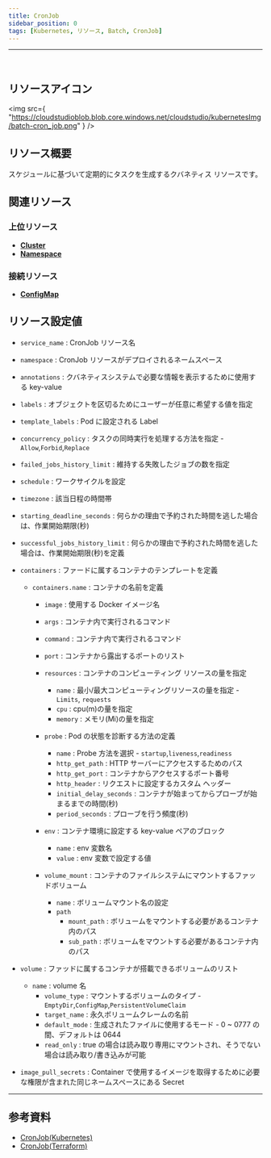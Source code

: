 ```yaml
---
title: CronJob
sidebar_position: 0
tags: [Kubernetes, リソース, Batch, CronJob]
---
```


<hr />
<br />

## リソースアイコン

<img
    src={
        "https://cloudstudioblob.blob.core.windows.net/cloudstudio/kubernetesImg/batch-cron_job.png"
    }
/>

## リソース概要

スケジュールに基づいて定期的にタスクを生成するクバネティス リソースです。

## 関連リソース

### 上位リソース

-   [**Cluster**](https://docs.cstudio.app/ja/docs/resource/kubernetes/Base/Cluster)
-   [**Namespace**](https://docs.cstudio.app/ja/docs/resource/kubernetes/Core/Namespace)

### 接続リソース

-   [**ConfigMap**](https://docs.cstudio.app/ja/docs/resource/kubernetes/Core/ConfigMap)

## リソース設定値

-   `service_name` : CronJob リソース名
-   `namespace` : CronJob リソースがデプロイされるネームスペース
-   `annotations` : クバネティスシステムで必要な情報を表示するために使用する key-value
-   `labels` : オブジェクトを区切るためにユーザーが任意に希望する値を指定
-   `template_labels` : Pod に設定される Label
-   `concurrency_policy` : タスクの同時実行を処理する方法を指定 - `Allow`,`Forbid`,`Replace`
-   `failed_jobs_history_limit` : 維持する失敗したジョブの数を指定
-   `schedule` : ワークサイクルを設定
-   `timezone` : 該当日程の時間帯
-   `starting_deadline_seconds` : 何らかの理由で予約された時間を逃した場合は、作業開始期限(秒)
-   `successful_jobs_history_limit` : 何らかの理由で予約された時間を逃した場合は、作業開始期限(秒)を定義

-   `containers` : ファードに属するコンテナのテンプレートを定義

    -   `containers.name` : コンテナの名前を定義

        -   `image` : 使用する Docker イメージ名
        -   `args` : コンテナ内で実行されるコマンド
        -   `command` : コンテナ内で実行されるコマンド
        -   `port` : コンテナから露出するポートのリスト

        -   `resources` : コンテナのコンピューティング リソースの量を指定

            -   `name` : 最小/最大コンピューティングリソースの量を指定 - `Limits`, `requests`
            -   `cpu` : cpu(m)の量を指定
            -   `memory` : メモリ(Mi)の量を指定

        -   `probe` : Pod の状態を診断する方法の定義

            -   `name` : Probe 方法を選択 - `startup`,`liveness`,`readiness`
            -   `http_get_path` : HTTP サーバーにアクセスするためのパス
            -   `http_get_port` : コンテナからアクセスするポート番号
            -   `http_header` : リクエストに設定するカスタム ヘッダー
            -   `initial_delay_seconds` : コンテナが始まってからプローブが始まるまでの時間(秒)
            -   `period_seconds` : プローブを行う頻度(秒)

        -   `env` : コンテナ環境に設定する key-value ペアのブロック

            -   `name` : env 変数名
            -   `value` : env 変数で設定する値

        -   `volume_mount` : コンテナのファイルシステムにマウントするファッドボリューム
            -   `name` : ボリュームマウント名の設定
            -   `path`
                -   `mount_path` : ボリュームをマウントする必要があるコンテナ内のパス
                -   `sub_path` : ボリュームをマウントする必要があるコンテナ内のパス

-   `volume` : ファッドに属するコンテナが搭載できるボリュームのリスト

    -   `name` : volume 名
        -   `volume_type` : マウントするボリュームのタイプ - `EmptyDir`,`ConfigMap`,`PersistentVolumeClaim`
        -   `target_name` : 永久ボリュームクレームの名前
        -   `default_mode` : 生成されたファイルに使用するモード - 0 ~ 0777 の間、デフォルトは 0644
        -   `read_only` : true の場合は読み取り専用にマウントされ、そうでない場合は読み取り/書き込みが可能

-   `image_pull_secrets` : Container で使用するイメージを取得するために必要な権限が含まれた同じネームスペースにある Secret

---

## 参考資料

-   [CronJob(Kubernetes)](https://kubernetes.io/docs/concepts/workloads/controllers/cron-jobs/)
-   [CronJob(Terraform)](https://registry.terraform.io/providers/hashicorp/kubernetes/latest/docs/resources/cron_job_v1)
